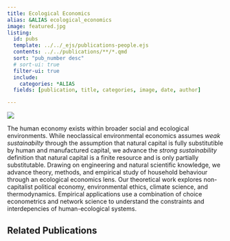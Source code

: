 ```yaml
---
title: Ecological Economics
alias: &ALIAS ecological_economics
image: featured.jpg
listing:
  id: pubs
  template: ../../_ejs/publications-people.ejs 
  contents: ../../publications/**/*.qmd
  sort: "pub_number desc"
  # sort-ui: true
  filter-ui: true
  include:
    categories: *ALIAS
  fields: [publication, title, categories, image, date, author]

---
```

![](featured.jpg)

The human economy exists within broader social and ecological environments. While neoclassical environmental economics assumes *weak sustainabilty* through the assumption that natural capital is fully substitutible by human and manufactured capital, we advance the *strong sustainability* definition that natural capital is a finite resource and is only partially substitutable. Drawing on engineering and natural scientific knowledge, we advance theory, methods, and empirical study of household behaviour through an ecological economics lens. Our theoretical work explores non-capitalist political economy, environmental ethics, climate science, and thermodynamics. Empirical applications use a combination of choice econometrics and network science to understand the constraints and interdepencies of human-ecological systems.

## Related Publications


:::{#pubs}
:::